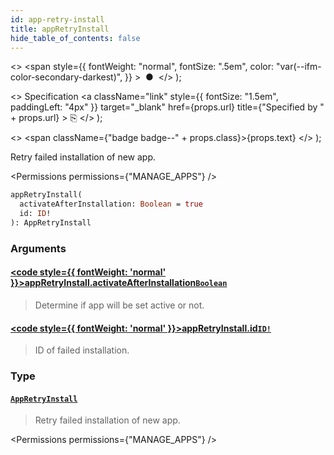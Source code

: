 ```yaml
---
id: app-retry-install
title: appRetryInstall
hide_table_of_contents: false
---
```


  <>
    <span
      style={{
        fontWeight: "normal",
        fontSize: ".5em",
        color: "var(--ifm-color-secondary-darkest)",
      }}
    >
      &nbsp;●&nbsp;
    </span>
  </>
);

  <>
    Specification
    <a
      className="link"
      style={{ fontSize: "1.5em", paddingLeft: "4px" }}
      target="\_blank"
      href={props.url}
      title={"Specified by " + props.url}
    >
      ⎘
    </a>
  </>
);

  <>
    <span className={"badge badge--" + props.class}>{props.text}</span>
  </>
);

Retry failed installation of new app.

<Permissions permissions={"MANAGE_APPS"} />

```graphql
appRetryInstall(
  activateAfterInstallation: Boolean = true
  id: ID!
): AppRetryInstall
```

### Arguments

#### [<code style={{ fontWeight: 'normal' }}>appRetryInstall.<b>activateAfterInstallation</b></code>](#)<Bullet />[`Boolean`](../../../api-reference/miscellaneous/scalars/boolean) <Badge class="secondary" text="scalar"/> <Badge class="secondary" text="miscellaneous"/>

> Determine if app will be set active or not.

#### [<code style={{ fontWeight: 'normal' }}>appRetryInstall.<b>id</b></code>](#)<Bullet />[`ID!`](../../../api-reference/miscellaneous/scalars/id) <Badge class="secondary" text="non-null"/> <Badge class="secondary" text="scalar"/> <Badge class="secondary" text="miscellaneous"/>

> ID of failed installation.

### Type

#### [`AppRetryInstall`](../../../api-reference/apps/objects/app-retry-install) <Badge class="secondary" text="object"/> <Badge class="secondary" text="apps"/>

> Retry failed installation of new app.

<Permissions permissions={"MANAGE_APPS"} />

>

